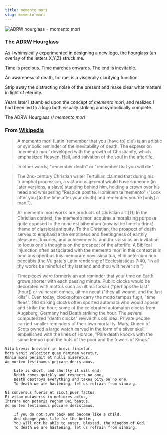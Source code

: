 ```yaml
---
title: memento mori
slug: memento-mori
---
```


![ADRW hourglass = momento mori][hourglass]

### The ADRW Hourglass

As I whimsically experimented in designing a new logo, the hourglass (an overlay of the letters X,Y,Z) struck me.

Time is precious. Time marches onwards. The end is inevitable.

An awareness of death, for me, is a viscerally clarifying function.

Strip away the distracting noise of the present and make clear what matters in light of eternity.

Years later I stumbled upon the concept of _memento mori_, and realized I had been led to a logo both visually striking and symbolically complete.

The ADRW Hourglass // _memento mori_

### From [Wikipedia][wiki]

> A memento mori (Latin 'remember that you [have to] die') is an artistic or symbolic reminder of the inevitability of death. The expression 'memento mori' developed with the growth of Christianity, which emphasized Heaven, Hell, and salvation of the soul in the afterlife.

> In other words, "remember death" or "remember that you will die".

> The 2nd-century Christian writer Tertullian claimed that during his triumphal procession, a victorious general would have someone (in later versions, a slave) standing behind him, holding a crown over his head and whispering "Respice post te. Hominem te memento" ("Look after you [to the time after your death] and remember you're [only] a man.").

> All memento mori works are products of Christian art.[11] In the Christian context, the memento mori acquires a moralizing purpose quite opposed to the nunc est bibendum (now is the time to drink) theme of classical antiquity. To the Christian, the prospect of death serves to emphasize the emptiness and fleetingness of earthly pleasures, luxuries, and achievements, and thus also as an invitation to focus one's thoughts on the prospect of the afterlife. A Biblical injunction often associated with the memento mori in this context is In omnibus operibus tuis memorare novissima tua, et in aeternum non peccabis (the Vulgate's Latin rendering of Ecclesiasticus 7:40, "in all thy works be mindful of thy last end and thou wilt never sin.")

> Timepieces were formerly an apt reminder that your time on Earth grows shorter with each passing minute. Public clocks would be decorated with mottos such as ultima forsan ("perhaps the last" [hour]) or vulnerant omnes, ultima necat ("they all wound, and the last kills"). Even today, clocks often carry the motto tempus fugit, "time flees". Old striking clocks often sported automata who would appear and strike the hour; some of the celebrated automaton clocks from Augsburg, Germany had Death striking the hour. The several computerized "death clocks" revive this old idea. Private people carried smaller reminders of their own mortality. Mary, Queen of Scots owned a large watch carved in the form of a silver skull, embellished with the lines of Horace, "Pale death knocks with the same tempo upon the huts of the poor and the towers of Kings."

```
Vita brevis breviter in brevi finietur,
Mors venit velociter quae neminem veretur,
Omnia mors perimit et nulli miseretur.
Ad mortem festinamus peccare desistamus.

    Life is short, and shortly it will end;
    Death comes quickly and respects no one,
    Death destroys everything and takes pity on no one.
    To death we are hastening, let us refrain from sinning.

Ni conversus fueris et sicut puer factus
Et vitam mutaveris in meliores actus,
Intrare non poteris regnum Dei beatus.
Ad mortem festinamus peccare desistamus.

    If you do not turn back and become like a child,
    And change your life for the better,
    You will not be able to enter, blessed, the Kingdom of God.
    To death we are hastening, let us refrain from sinning.
```

[hourglass]: ../../img/logos/h-300.png
[wiki]: https://en.wikipedia.org/wiki/Memento_mori
